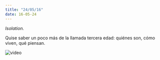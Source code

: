 ```yaml
---
title: "24/05/16"
date: 16-05-24
---
```


_Isolation._

Quise saber un poco más de la llamada tercera edad: quiénes son, cómo viven, qué piensan.

![video](https://youtu.be/ylT2O9RYyTw)

